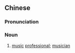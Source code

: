 {{also|音乐人}}
==Chinese==
{{zh-forms|s=音乐人|type=21}}

===Pronunciation===
{{zh-pron
|m=yīnyuèrén
|c=jam1 ngok6 jan4
|cat=n
}}

===Noun===
{{zh-noun}}

# [[music]] [[professional]]; [[musician]]